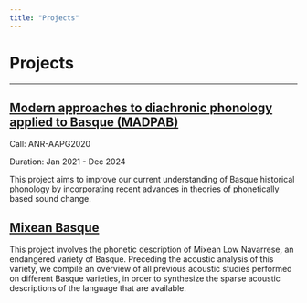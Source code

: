 ```yaml
---
title: "Projects"
---
```


# Projects

<hr>

## [Modern approaches to diachronic phonology applied to Basque (MADPAB)](madpab/)

Call: ANR-AAPG2020

Duration: Jan 2021 - Dec 2024

This project aims to improve our current understanding of Basque historical phonology by incorporating recent advances in theories of phonetically based sound change.

## [Mixean Basque](mixean/)

This project involves the phonetic description of Mixean Low Navarrese, an endangered variety of Basque. Preceding the acoustic analysis of this variety, we compile an overview of all previous acoustic studies performed on different Basque varieties, in order to synthesize the sparse acoustic descriptions of the language that are available.